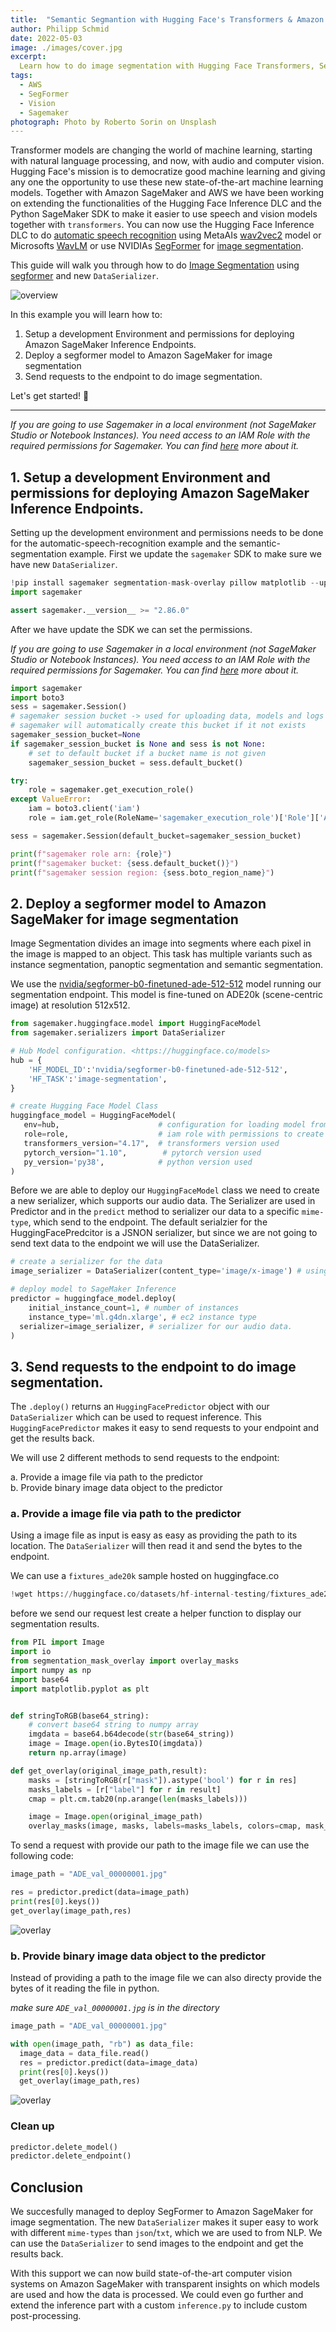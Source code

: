 ```yaml
---
title:  "Semantic Segmantion with Hugging Face's Transformers & Amazon SageMaker"
author: Philipp Schmid
date: 2022-05-03
image: ./images/cover.jpg
excerpt:
  Learn how to do image segmentation with Hugging Face Transformers, SegFormer and Amazon SageMaker.
tags:
  - AWS
  - SegFormer
  - Vision
  - Sagemaker
photograph: Photo by Roberto Sorin on Unsplash
---
```


Transformer models are changing the world of machine learning, starting with natural language processing, and now, with audio and computer vision. Hugging Face's mission is to democratize good machine learning and giving any one the opportunity to use these new state-of-the-art machine learning models. 
Together with Amazon SageMaker and AWS we have been working on extending the functionalities of the Hugging Face Inference DLC and the Python SageMaker SDK to make it easier to use speech and vision models together with `transformers`. 
You can now use the Hugging Face Inference DLC to do [automatic speech recognition](https://huggingface.co/tasks/automatic-speech-recognition) using MetaAIs [wav2vec2](https://arxiv.org/abs/2006.11477) model or Microsofts [WavLM](https://arxiv.org/abs/2110.13900) or use NVIDIAs [SegFormer](https://arxiv.org/abs/2105.15203) for [image segmentation](https://huggingface.co/tasks/image-segmentation).


This guide will walk you through how to do [Image Segmentation](https://huggingface.co/tasks/image-segmentation) using [segformer](https://huggingface.co/nvidia/segformer-b0-finetuned-ade-512-512) and new `DataSerializer`.
 
![overview](images/semantic_segmentation.png)


In this example you will learn how to: 

1. Setup a development Environment and permissions for deploying Amazon SageMaker Inference Endpoints.
2. Deploy a segformer model to Amazon SageMaker for image segmentation
3. Send requests to the endpoint to do image segmentation.
   
Let's get started! 🚀

---

*If you are going to use Sagemaker in a local environment (not SageMaker Studio or Notebook Instances). You need access to an IAM Role with the required permissions for Sagemaker. You can find [here](https://docs.aws.amazon.com/sagemaker/latest/dg/sagemaker-roles.html) more about it.*


## 1. Setup a development Environment and permissions for deploying Amazon SageMaker Inference Endpoints.

Setting up the development environment and permissions needs to be done for the automatic-speech-recognition example and the semantic-segmentation example. First we update the `sagemaker` SDK to make sure we have new `DataSerializer`. 


```python
!pip install sagemaker segmentation-mask-overlay pillow matplotlib --upgrade
import sagemaker

assert sagemaker.__version__ >= "2.86.0"
```

After we have update the SDK we can set the permissions.

_If you are going to use Sagemaker in a local environment (not SageMaker Studio or Notebook Instances). You need access to an IAM Role with the required permissions for Sagemaker. You can find [here](https://docs.aws.amazon.com/sagemaker/latest/dg/sagemaker-roles.html) more about it._


```python
import sagemaker
import boto3
sess = sagemaker.Session()
# sagemaker session bucket -> used for uploading data, models and logs
# sagemaker will automatically create this bucket if it not exists
sagemaker_session_bucket=None
if sagemaker_session_bucket is None and sess is not None:
    # set to default bucket if a bucket name is not given
    sagemaker_session_bucket = sess.default_bucket()

try:
    role = sagemaker.get_execution_role()
except ValueError:
    iam = boto3.client('iam')
    role = iam.get_role(RoleName='sagemaker_execution_role')['Role']['Arn']

sess = sagemaker.Session(default_bucket=sagemaker_session_bucket)

print(f"sagemaker role arn: {role}")
print(f"sagemaker bucket: {sess.default_bucket()}")
print(f"sagemaker session region: {sess.boto_region_name}")
```


## 2. Deploy a segformer model to Amazon SageMaker for image segmentation


Image Segmentation divides an image into segments where each pixel in the image is mapped to an object. This task has multiple variants such as instance segmentation, panoptic segmentation and semantic segmentation.

We use the [nvidia/segformer-b0-finetuned-ade-512-512](https://huggingface.co/nvidia/segformer-b0-finetuned-ade-512-512) model running our segmentation endpoint. This model is fine-tuned on ADE20k (scene-centric image) at resolution 512x512.



```python
from sagemaker.huggingface.model import HuggingFaceModel
from sagemaker.serializers import DataSerializer

# Hub Model configuration. <https://huggingface.co/models>
hub = {
    'HF_MODEL_ID':'nvidia/segformer-b0-finetuned-ade-512-512',
    'HF_TASK':'image-segmentation',
}

# create Hugging Face Model Class
huggingface_model = HuggingFaceModel(
   env=hub,                      # configuration for loading model from Hub
   role=role,                    # iam role with permissions to create an Endpoint
   transformers_version="4.17",  # transformers version used
   pytorch_version="1.10",        # pytorch version used
   py_version='py38',            # python version used
)

```

Before we are able to deploy our `HuggingFaceModel` class we need to create a new serializer, which supports our audio data. The Serializer are used in Predictor and in the `predict` method to serializer our data to a specific `mime-type`, which send to the endpoint. The default serialzier for the HuggingFacePredcitor is a JSNON serializer, but since we are not going to send text data to the endpoint we will use the DataSerializer.


```python
# create a serializer for the data
image_serializer = DataSerializer(content_type='image/x-image') # using x-image to support multiple image formats

# deploy model to SageMaker Inference
predictor = huggingface_model.deploy(
	initial_instance_count=1, # number of instances
	instance_type='ml.g4dn.xlarge', # ec2 instance type
  serializer=image_serializer, # serializer for our audio data.
)
```

## 3. Send requests to the endpoint to do image segmentation.

The `.deploy()` returns an `HuggingFacePredictor` object with our `DataSerializer` which can be used to request inference. This `HuggingFacePredictor` makes it easy to send requests to your endpoint and get the results back.

We will use 2 different methods to send requests to the endpoint:

a. Provide a image file via path to the predictor  
b. Provide binary image data object to the predictor

### a. Provide a image file via path to the predictor

Using a image file as input is easy as easy as providing the path to its location. The `DataSerializer` will then read it and send the bytes to the endpoint. 

We can use a `fixtures_ade20k` sample hosted on huggingface.co


```python
!wget https://huggingface.co/datasets/hf-internal-testing/fixtures_ade20k/raw/main/ADE_val_00000001.jpg
```

before we send our request lest create a helper function to display our segmentation results.


```python
from PIL import Image
import io
from segmentation_mask_overlay import overlay_masks
import numpy as np
import base64
import matplotlib.pyplot as plt


def stringToRGB(base64_string):
    # convert base64 string to numpy array
    imgdata = base64.b64decode(str(base64_string))
    image = Image.open(io.BytesIO(imgdata))
    return np.array(image)

def get_overlay(original_image_path,result):
    masks = [stringToRGB(r["mask"]).astype('bool') for r in res]
    masks_labels = [r["label"] for r in result]
    cmap = plt.cm.tab20(np.arange(len(masks_labels)))

    image = Image.open(original_image_path)
    overlay_masks(image, masks, labels=masks_labels, colors=cmap, mask_alpha=0.5)
```

To send a request with provide our path to the image file we can use the following code:


```python
image_path = "ADE_val_00000001.jpg"

res = predictor.predict(data=image_path)
print(res[0].keys())
get_overlay(image_path,res)
```
    
![overlay](images/example.png)
    


### b. Provide binary image data object to the predictor

Instead of providing a path to the image file we can also directy provide the bytes of it reading the file in python.

_make sure `ADE_val_00000001.jpg` is in the directory_


```python
image_path = "ADE_val_00000001.jpg"

with open(image_path, "rb") as data_file:
  image_data = data_file.read()
  res = predictor.predict(data=image_data)
  print(res[0].keys())
  get_overlay(image_path,res)
```
    
![overlay](images/example.png)
    


### Clean up


```python
predictor.delete_model()
predictor.delete_endpoint()
```

## Conclusion

We succesfully managed to deploy SegFormer to Amazon SageMaker for image segmentation. The new `DataSerializer` makes it super easy to work with different `mime-types` than `json`/`txt`, which we are used to from NLP.  We can use the `DataSerializer` to send images to the endpoint and get the results back.

With this support we can now build state-of-the-art computer vision systems on Amazon SageMaker with transparent insights on which models are used and how the data is processed. We could even go further and extend the inference part with a custom `inference.py` to include custom post-processing.
